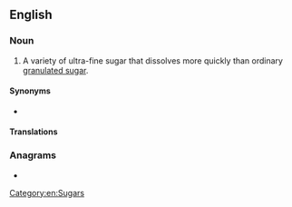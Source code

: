 ==English==

===Noun===
{{en-noun|-|s}}

# A variety of ultra-fine sugar that dissolves more quickly than ordinary [[granulated sugar]].

====Synonyms====
* {{l|en|caster sugar}}

====Translations====
{{trans-see|caster sugar}}

===Anagrams===
* {{anagrams|en|a=abegrrrsuy|sugarberry}}

[[Category:en:Sugars]]